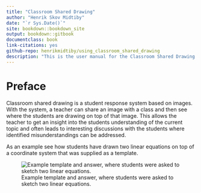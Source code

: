 ```yaml
--- 
title: "Classroom Shared Drawing"
author: "Henrik Skov Midtiby"
date: "`r Sys.Date()`"
site: bookdown::bookdown_site
output: bookdown::gitbook
documentclass: book
link-citations: yes
github-repo: henrikmidtiby/using_classroom_shared_drawing
description: "This is the user manual for the Classroom Shared Drawing student response system."
---
```



# Preface {-}

Classroom shared drawing is a student response system based on images.
With the system, a teacher can share an image with a class and then see
where the students are drawing on top of that image.
This allows the teacher to get an insight into the students understanding 
of the current topic and often leads to interesting discussions with the 
students where identified misunderstandings can be addressed.

As an example see how students have drawn two linear equations on top of 
a coordinate system that was supplied as a template.

![Example template and answer, where students were asked to sketch two linear equations.](pic/csd_template_and_answer_linear_functions.png)



